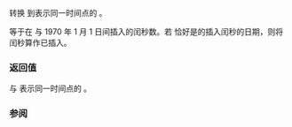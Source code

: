 {{cpp/chrono/utc_clock/title|1=from_sys}}
{{cpp/chrono/utc_clock/navbar}}
{{dcl begin}}
{{dcl|since=c++20|1=
template&lt; class Duration &gt;
static std::chrono::utc_time&lt;std::common_type_t&lt;Duration, std::chrono::seconds&gt;&gt;
    from_sys( const std::chrono::sys_time&lt;Duration&gt;&amp; t );
}}
{{dcl end}}

转换 {{tt|sys_time}} {{c|t}} 到表示同一时间点的 {{tt|utc_time}} {{tt|u}}。

{{c|u.time_since_epoch() - t.time_since_epoch()}} 等于在 {{c|t}} 与 1970 年 1 月 1 日间插入的闰秒数。若 {{c|t}} 恰好是的插入闰秒的日期，则将闰秒算作已插入。

=== 返回值 ===
与 {{c|t}} 表示同一时间点的 {{tt|utc_time}}。

=== 参阅 ===
{{dsc begin}}
{{dsc inc|cpp/chrono/utc_clock/dsc to_sys}}
{{dsc inc|cpp/chrono/dsc clock_cast}}
{{dsc end}}

{{langlinks|en|es|ja|ru}}